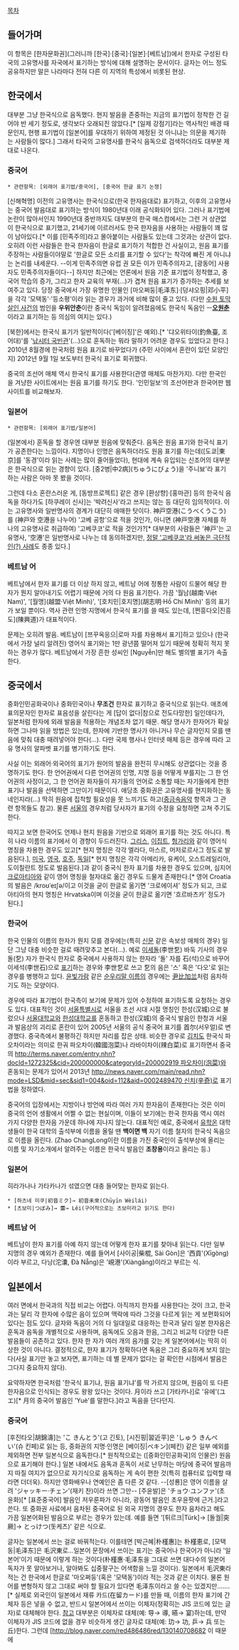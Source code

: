 [[목차]]
== 들어가며 ==
이 항목은 [한자문화권](그러니까 [한국]·[중국]·[일본]·[베트남])에서 한자로 구성된 타국의 고유명사를 자국에서 표기하는 방식에 대해 설명하는 문서이다. 글자는 어느 정도 공유하지만 말은 나라마다 전혀 다른 이 지역의 특성에서 비롯된 현상.
== 한국에서 ==
대부분 그냥 한국식으로 음독했다. 현지 발음을 존중하는 지금의 표기법이 정착한 건 길어야 반 세기 정도로, 생각보다 오래되진 않았다.[* [일제 강점기]라는 역사적인 배경 때문인지, 현행 표기법이 [일본어]를 우대하기 위하여 제정된 것 아니냐는 의문을 제기하는 사람들이 많다.] 그래서 타국의 고유명사를 한국식 음독으로 검색하더라도 대부분 제대로 나온다.
=== 중국어 ===
 * 관련항목: [외래어 표기법/중국어], [중국어 한글 표기 논쟁]

[신해혁명] 이전의 고유명사는 한국식으로(한국 한자음대로) 표기하고, 이후의 고유명사는 중국어 발음대로 표기하는 방식이 1980년대 이래 공식화되어 있다. 그러나 표기법에 논란이 많아서인지 1990년대 중반까지도 대부분의 한국 매스컴에서는 그런 거 상관없이 한국식으로 표기했고, 21세기에 이르러서도 한국 한자음을 사용하는 사람들이 꽤 많이 남아있다.[* 이를 [민족주의]라고 몰아붙이는 사람들도 있는데 그것과는 상관이 없다. 오히려 이런 사람들은 한국 한자음이 한글로 표기하기 적합한 건 사실이고, 원음 표기를 주장하는 사람들이야말로 '한글로 모든 소리를 표기할 수 있다'는 착각에 빠진 게 아니냐는 논리를 내세운다. --이게 민족주의면 유럽 권 모든 이가 민족주의자고, [광동어] 사용자도 민족주의자들이다--] 하지만 최근에는 언론에서 원음 기준 표기법이 정착했고, 중국어 학습의 증가, 그리고 한자 교육의 부재(…)가 겹쳐 원음 표기가 증가하는 추세를 보여주고 있다. 당장 중국에서 가장 유명한 인물인 [마오쩌둥|毛泽东]·[덩샤오핑|邓小平]을 각각 '모택동'·'등소평'이라 읽는 경우가 과거에 비해 많이 줄고 있다. (다만 [[수원 토막살인 사건]]의 범인을 '''우위안춘'''이란 중국식 독임이 알려졌음에도 한국식 독음인 ㅡ'''[[오원춘]]'''이라고 표기하는 등 의심의 여지는 있다.)

[북한]에서는 한국식 표기가 일반적이다('[베이징]'은 예외).[* '댜오위타이(釣魚臺, 조어대)'를 '[http://china.joins.com/portal/article.do?method=detail&total_id=3629076 낚시터 국빈관]'(…)으로 훈독하는 뭐라 말하기 어려운 경우도 있었다고 한다.] 2010년 8월경에 한국처럼 원음 표기로 바꾸었다가 (주민 사이에서 혼란이 있던 모양인지) 2012년 9월 1일 보도부터 한국식 표기로 회귀했다.

중국의 조선어 매체 역시 한국식 표기를 사용한다(관영 매체도 마찬가지). 다만 한국인을 겨냥한 사이트에서는 원음 표기를 하기도 한다. '인민일보'의 조선어판과 한국어판 웹사이트를 비교해보자.
=== 일본어 ===
 * 관련항목: [외래어 표기법/일본어]

(일본에서) 훈독을 할 경우엔 대부분 원음에 맞춰준다. 음독은 원음 표기와 한국식 표기가 공존한다는 느낌이다. 지명이나 인명은 음독하더라도 원음 표기를 하는데([도쿄|東京]를 '동경'이라 읽는 사례는 많이 줄어들었다), 현대에 계속 유입되는 신조어의 대부분은 한국식으로 읽는 경향이 있다. [중2병|中2病](ちゅうにびょう)을 '주니뵤'라 표기하는 사람은 아마 못 봤을 것이다.

그런데 다소 혼란스러운 게, [동방프로젝트] 같은 경우 [환상향]·[홍마관] 등의 한국식 음독을 하다가도 [하쿠레이 신사]는 '박려신사'라고 쓰지는 않는 등 대단히 임의적이다. 이는 고유명사와 일반명사의 경계가 대단히 애매한 탓이다. 神戸空港(こうべくうこう)를 (神戸와 空港을 나누어) '고베 공항'으로 적을 것인가, 아니면 (神戸空港 자체를 하나의 고유명사로 취급하여) '고베쿠코'로 적을 것인가?[* 대부분의 사람들은 '神戸'는 고유명사, '空港'은 일반명사로 나누는 데 동의하겠지만, [http://blog.naver.com/bobjuny/10074915947 정말 '고베쿠코'라 써놓은 극단적인(?) 사례]도 종종 있다.]
=== 베트남 어 ===
베트남에서 한자 표기를 더 이상 하지 않고, 베트남 어에 정통한 사람이 드물어 해당 한자가 뭔지 알아내기도 어렵기 때문에 거의 다 원음 표기한다. 가끔 '월남(越南·Việt Nam)', '[월맹](越盟·Việt Minh)', '[호치민|호지명](胡志明·Hồ Chí Minh)' 등의 표기가 보일 뿐이다. 역사 관련 인명·지명에서 한국식 표기를 쓸 때도 있는데, [쩐흥다오|진흥도](陳興道)가 대표적이다.

문제는 오히려 발음. 베트남이 [쯔꾸옥응으|로마 자를 차용해서 표기]하고 있으나 (한국에서 가장 널리 알려진) 영어식 표기와는 1만 광년쯤 떨어져 있기 때문에 정확히 적지 못하는 경우가 많다. 베트남에서 가장 흔한 성씨인 [Nguyễn]만 해도 별의별 표기가 속출한다.
== 중국에서 ==
중화인민공화국이나 중화민국이나 '''무조건''' 한자로 표기하고 중국식으로 읽는다. 애초에 표의문자인 한자로 표음성을 살린다는 게 [답이 없다|참으로 전도다망한] 일인데다가, 일본처럼 한자에 외래 발음을 적용하는 개념조차 없기 때문. 해당 명사가 한자어가 확실하면 그나마 읽을 방법은 있는데, 한자에 기반한 명사가 아니거나 무슨 글자인지 모를 땐 음에 맞춰 대충 때려넣어야 한다(…). 다만 국제 행사나 인터넷 매체 등은 경우에 따라 고유 명사의 알파벳 표기를 병기하기도 한다.

사실 이는 외래어·외국어의 표기가 원어의 발음을 완전히 무시해도 상관없다는 것을 증명하기도 한다. 한 언어권에서 다른 언어권의 인명, 지명 등을 어떻게 부를지는 그 한 언어권의 사정이고, 그 한 언어권 화자들이 자기들의 언어로 소통할 때는 자기들에게 편한 표기나 발음을 선택하면 그만이기 때문이다. 애당초 중화권은 고유명사를 현지화하는 동네인지라(…) 딱히 원음에 집착할 필요성을 못 느끼기도 하고([[중금속음악]] 항목과 그 관련 항목들도 참고). 물론 [[서울]]의 경우처럼 당사자가 표기의 수정을 요청하면 고쳐 주기도 한다. 

따지고 보면 한국어도 언제나 현지 원음을 기반으로 외래어 표기를 하는 것도 아니다. 특히 나라 이름의 표기에서 이 경향이 두드러진다. [[그리스]], [[이집트]], [[헝가리]]와 같이 영어식 명칭을 차용한 경우도 있고[* 현지 명칭은 각각 엘라다, 마스르, 머저로르사그 정도로 발음된다.], [[미국]], [[영국]], [[호주]], [[독일]][* 현지 명칭은 각각 아메리카, 유케이, 오스트레일리아, 도이칠란트 정도로 발음된다.]과 같이 중국식 한자 표기를 차용한 경우도 있으며, 심지어 [[크로아티아]]와 같이 영어 명칭을 철자대로 옮긴 경우도 드물게 존재한다.[* 영어 Croatia의 발음은 /kroʊˈeɪʃə/이고 이것을 굳이 한글로 옮기면 '크로에이셔' 정도가 되고, 크로아티아의 현지 명칭은 Hrvatska이며 이것을 굳이 한글로 옮기면 '흐르바츠카' 정도가 된다.]
=== 한국어 ===
한국 인물의 이름의 한자가 뭔지 모를 경우에는(특히 [[신문]] 같은 속보성 매체의 경우) 일단 그냥 대충 비슷한 걸로 때려맞추고 본다(…). 예로 [[이세돌]](李世乭) 바둑 기사의 경우 돌(乭) 자가 한국식 한자로 중국에서 사용하지 않는 한자라 '돌' 자를 石(석)으로 바꾸어 이세석(李世石)으로 [http://baike.baidu.com/view/165039.htm 표기]하는 경우와 李世乭로 쓰고 乭의 음은 '스' 혹은 '다오'로 읽는 경우를 병행하고 있다. [[윤빛가람]] 같은 [[순우리말 이름]]의 경우에는 [http://zh.wikipedia.org/wiki/%E5%B0%B9%E6%AF%94%E5%8A%A0%E5%85%B0 尹比加兰]처럼 음차하기도 하는 모양이다.

경우에 따라 표기법이 한국측이 보기에 문제가 있어 수정하여 표기하도록 요청하는 경우도 있다. 대표적인 것이 [[서울특별시]]로 서울을 조선 시대 시절 명칭인 한성(汉城)으로 불렀으나 [[서울대학교]]와 [[한성대학교]]를 혼동하고 한성(汉城)의 중국식 발음인 한청과 서울과 발음상의 괴리로 혼란이 있어 2005년 서울의 공식 중국어 표기를 首尔(서우얼)로 변경했다. 중국측에서 불평하긴 하지만 자리를 잡은 상태. 비슷한 경우로 [[김치]]도 한국식 파오차이라는 의미로 한궈 파오차이(韓國泡菜)나 라바이차이(辣白菜)로 표기하면서 중국의 [[http://terms.naver.com/entry.nhn?docId=1272325&cid=200000000&categoryId=200002919 파오차이(泡菜)]]와 혼동되는 문제가 있어서 2013년 [[http://news.naver.com/main/read.nhn?mode=LSD&mid=sec&sid1=004&oid=112&aid=0002489470 신치(辛奇)]]로 표기법을 정하였다.

중국어의 입장에서는 지방이나 방언에 따라 여러 가지 한자음이 존재한다는 것은 이미 중국의 언어 생활에서 어쩔 수 없는 현실이며, 이들이 보기에는 한국 한자음 역시 여러 가지 다양한 한자음 가운데 하나에 지나지 않는다. 대표적인 예로, 중국에서 [[유학]]온 대학생들이 한국 대학의 출석부에 이름을 올릴 땐 '''백이면 백''' 자기 이름 철자의 한국식 독음으로 이름을 올린다. (Zhao ChangLong이란 이름을 가진 중국인이 출석부상에 올리는 이름 및 자기소개에서 알려주는 이름은 한국식 발음인 '''조창용'''이라고 올리는 등.)
=== 일본어 ===
히라가나나 가타카나가 섞였으면 대충 들어맞는 한자로 읽는다.
 * [하츠네 미쿠|初音ミク]→ 初音未來(Chūyīn Wèilái)
 * [츠보미|つぼみ]→ 蕾→ Lěi(구어적으로는 츠보미라고 읽기도 한다)
=== 베트남 어 ===
베트남이 한자 표기를 아예 하지 않는데 어떻게 한자 표기를 찾아내 읽는다. 다만 일부 지명의 경우 예외가 존재한다. 예를 들어서 [사이공|柴棍, Sài Gòn]은 '西貢'(Xīgòng)이라 부르고, 다낭(沱灢, Đà Nẵng)은 '峴港'(Xiàngǎng)이라고 부르는 식.
== 일본에서 ==
여러 면에서 한국과의 직접 비교는 어렵다. 아직까지 한자를 사용한다는 것이 크고, 한국과는 달리 각 한자에 수많은 음이 있으며 맥락에 따라 그것을 다르게 읽는 게 보편화되어 있다는 점도 있다. 글자와 독음이 거의 다 일대일로 대응하는 한국과 달리 일본 한자음은 훈독과 음독을 개별적으로 사용하며, 음독에도 오음과 한음, 그리고 비교적 다양한 다른 발음들이 공존하고 있다. 한자 한 자가 여러 개의 음가를 갖는 게 일본어에서는 딱히 이상한 것이 아니다. 결정적으로, 한자 표기가 정확하다면 독음은 그리 중요하게 보지 않는다(사실 표기만 놓고 보자면, 표기하는 데 별 문제가 없다는 걸 확인한 시점에서 발음은 그다지 중요하지 않다).

요약하자면 한국처럼 '한국식 표기냐, 원음 표기냐'를 딱 가르지 않으며, 원음이 또 다른 한자음으로 인식되는 경우도 왕왕 있다는 것이다. 月이라 쓰고 [가타카나]로 '유에'(ユエ)[* 月의 중국어 발음인 'Yuè'를 말한다.]라고 독음을 단다던지.
=== 중국어 ===
[후진타오|胡錦濤]는 'こ きんとう'(고 긴토), [시진핑|習近平]은 'しゅう きんぺい'(슈 킨페)로 읽는 등, 중화권의 지명·인명은 [베이징|ペキン](페킨) 같은 일부 예외를 제외하면 전부 일본식으로 음독한다.[* 원칙적으로는 ([중화인민공화국]의 인물은) 원음으로 표기해야 한다.] 일본 내에서도 음독과 훈독이 서로 난무하는 마당에 중국어 발음까지 따질 여지가 없으므로 자기식으로 음독하는 게 속이 편한 것(특히 컴퓨터로 입력할 때라면 더더욱). 하지만 영화배우나 연예인은 좀 다른 것 같다. --[성룡]은 영어 이름을 살려 'ジャッキー·チェン'(재키 찬)이라 쓰면 그만-- [주윤발]은 'チョウ·ユンファ'(초 윤화)[* [표준중국어] 발음인 저우룬파가 아니라, 광동어 발음인 초우윤팟에 근거.]라고 쓴다. 또 중화권 사료에서 음차된 중국어로 된 외국 지명의 경우도 한자 음차라고 해도 가끔 일본어화된 발음으로 부르는 경우가 있는데. 예를 들면 '[튀르크|Türk]→ [돌궐|突厥]→ とっけつ(돗케츠)' 같은 식으로.

글자는 일본에서 쓰는 걸로 바꿔적는다. 이를테면 [박근혜|朴槿惠]는 朴槿恵로, [모택동|毛泽东]은 毛沢東로…일본어 문장에서 쓰이는 표기는 중국어나 한국어가 아니라 '일본어'이기 때문에 이렇게 하는 것이다(朴槿惠·毛泽东을 그대로 쓰면 대다수의 일본어 독자가 못 알아보거나, 알아봐도 십중팔구는 어색함을 느낄 것이다). 일본에서 毛沢東라 적는 건 한국에서 한글로 '마오쩌둥'(혹은 '모택동')이라 적는 것과 같은 이치다. 물론 원어를 변형하지 않고 그대로 써야 할 필요가 있다면 毛泽东이라고 쓸 수는 있겠지만…….[* 실제로 외국인이 일본에서 재류 카드(在留カード)를 만들 때, 이름의 한자 표기에 간체자 등은 넣을 수 없고, 반드시 일본어에서 쓰이는 이체자(정확히는 JIS 코드에 있는 글자)로 대체해야 한다. [http://www.immi-moj.go.jp/topics/kanji_kokuji.pdf 참고] 대부분은 이체자로 대체(예: 导→ 導, 曣→ 宴)하는데, 만약 이체자가 JIS 코드에 없을 경우 비슷하게 생긴 글자로 대체(예: 玏→ 功, 乒→ 兵 또는 丘)한다. 그런데 [http://blog.naver.com/red486486red/130140708682 이 때문에 